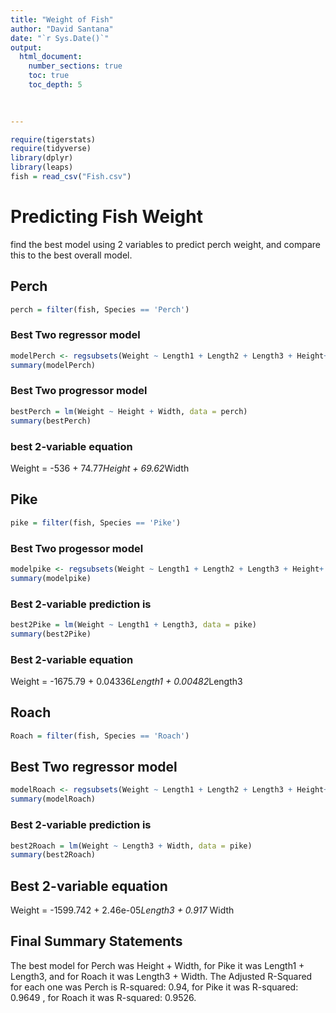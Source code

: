 ```yaml
---
title: "Weight of Fish"
author: "David Santana"
date: "`r Sys.Date()`"  
output: 
  html_document:
    number_sections: true
    toc: true
    toc_depth: 5

 
    
---
```



```r
require(tigerstats)
require(tidyverse)
library(dplyr)
library(leaps)
fish = read_csv("Fish.csv")
```

# Predicting Fish Weight
find the best model using 2 variables to predict perch weight,
and compare this to the best overall model.


## Perch

```r
perch = filter(fish, Species == 'Perch')
```

### Best Two regressor model

```r
modelPerch <- regsubsets(Weight ~ Length1 + Length2 + Length3 + Height+ Width, data=perch, nvmax = )
summary(modelPerch)
```


### Best Two progressor model

```r
bestPerch = lm(Weight ~ Height + Width, data = perch)
summary(bestPerch)
```



### best 2-variable equation

Weight = -536 + 74.77*Height + 69.62*Width


## Pike

```r
pike = filter(fish, Species == 'Pike')
```


### Best Two progessor model
```r
modelpike <- regsubsets(Weight ~ Length1 + Length2 + Length3 + Height+ Width, data=pike, nvmax = )
summary(modelpike)
```


### Best 2-variable prediction is

```r
best2Pike = lm(Weight ~ Length1 + Length3, data = pike)
summary(best2Pike)
```
### Best 2-variable equation
Weight = -1675.79 + 0.04336*Length1 + 0.00482*Length3



## Roach

```r
Roach = filter(fish, Species == 'Roach')
```

## Best Two regressor model

```r
modelRoach <- regsubsets(Weight ~ Length1 + Length2 + Length3 + Height+ Width ,data=Roach, nvmax = )
summary(modelRoach)
```

### Best 2-variable prediction is

```r
best2Roach = lm(Weight ~ Length3 + Width, data = pike)
summary(best2Roach)
```

## Best 2-variable equation
Weight =  -1599.742 + 2.46e-05*Length3 + 0.917 *Width


## Final Summary Statements
The best model for Perch was Height + Width, for Pike it was Length1 + Length3, and for Roach it was Length3 + Width. The Adjusted R-Squared for each one was Perch is R-squared:   0.94, for Pike it was R-squared:  0.9649 , for Roach it was R-squared:  0.9526.